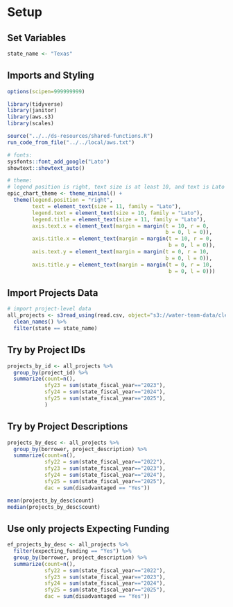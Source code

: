 # Setup

## Set Variables

```r
state_name <- "Texas"
```

## Imports and Styling

```r
options(scipen=999999999)

library(tidyverse)
library(janitor)
library(aws.s3)
library(scales)

source("../../ds-resources/shared-functions.R")
run_code_from_file("../../local/aws.txt")

```

```r
# fonts: 
sysfonts::font_add_google("Lato")
showtext::showtext_auto()

# theme: 
# legend position is right, text size is at least 10, and text is Lato
epic_chart_theme <- theme_minimal() + 
  theme(legend.position = "right", 
        text = element_text(size = 11, family = "Lato"), 
        legend.text = element_text(size = 10, family = "Lato"), 
        legend.title = element_text(size = 11, family = "Lato"), 
        axis.text.x = element_text(margin = margin(t = 10, r = 0, 
                                                   b = 0, l = 0)), 
        axis.title.x = element_text(margin = margin(t = 10, r = 0, 
                                                    b = 0, l = 0)), 
        axis.text.y = element_text(margin = margin(t = 0, r = 10, 
                                                   b = 0, l = 0)), 
        axis.title.y = element_text(margin = margin(t = 0, r = 10, 
                                                    b = 0, l = 0))) 
```

## Import Projects Data

```r
# import project-level data
all_projects <- s3read_using(read.csv, object="s3://water-team-data/clean_data/srf_project_priority_lists/dwsrf-funding-tracker-all-projects.csv") %>%
  clean_names() %>%
  filter(state == state_name)

```


## Try by Project IDs
```r

projects_by_id <- all_projects %>%
  group_by(project_id) %>%
  summarize(count=n(),
            sfy23 = sum(state_fiscal_year=="2023"),
            sfy24 = sum(state_fiscal_year=="2024"),
            sfy25 = sum(state_fiscal_year=="2025"),
            )

```

## Try by Project Descriptions

```r
projects_by_desc <- all_projects %>%
  group_by(borrower, project_description) %>%
  summarize(count=n(),
            sfy22 = sum(state_fiscal_year=="2022"),
            sfy23 = sum(state_fiscal_year=="2023"),
            sfy24 = sum(state_fiscal_year=="2024"),
            sfy25 = sum(state_fiscal_year=="2025"),
            dac = sum(disadvantaged == "Yes"))

mean(projects_by_desc$count)
median(projects_by_desc$count)
```

## Use only projects Expecting Funding

```r
ef_projects_by_desc <- all_projects %>%
  filter(expecting_funding == "Yes") %>%
  group_by(borrower, project_description) %>%
  summarize(count=n(),
            sfy22 = sum(state_fiscal_year=="2022"),
            sfy23 = sum(state_fiscal_year=="2023"),
            sfy24 = sum(state_fiscal_year=="2024"),
            sfy25 = sum(state_fiscal_year=="2025"),
            dac = sum(disadvantaged == "Yes"))

```

